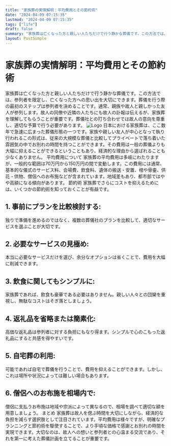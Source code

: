 ```yaml
---
title: "家族葬の実情解明：平均費用とその節約術"
date: "2024-04-09 07:15:35"
lastmod: "2024-04-09 07:15:35"
tags: ["life"]
draft: false
summary: "家族葬は亡くなった方と親しい人たちだけで行う静かな葬儀です。この方法では、参列者を限定し、亡くなった方への思い出を大切にできます。葬儀を行う際の最初のステップは参列者を決めることです。通常、親族や故人と親しかった友人が参列します。故人の同僚や近隣の人たちにも故人の訃報は伝えるが、家族葬を理解してもらうことが重要です。葬儀社との打ち合わせでは故人の意向を尊重し、適切な予算で行う必要があります。"
layout: PostSimple
---
```

# 家族葬の実情解明：平均費用とその節約術
家族葬は亡くなった方と親しい人たちだけで行う静かな葬儀です。この方法では、参列者を限定し、亡くなった方への思い出を大切にできます。葬儀を行う際の最初のステップは参列者を決めることです。通常、親族や故人と親しかった友人が参列します。故人の同僚や近隣の人たちにも故人の訃報は伝えるが、家族葬を理解してもらうことが重要です。葬儀社との打ち合わせでは故人の意向を尊重し、適切な予算で行う必要があります。
<img alt="Logo" class="lazyImg" data-src="https://cdn.seniorsselection.com/upload-logo/ja-funeral-new-15.webp" src="/statics/image/loading.webp"/>
日本における家族葬は、ここ数年で急速に広まった葬儀形態の一つです。家族や親しい友人が中心となって執り行われるこの形式は、従来の大規模な葬儀と比較してプライベートで落ち着いた雰囲気の中でお別れの時間を持つことができます。その費用は一般の葬儀よりも大幅に抑えることができるということもあり、経済的な理由から選ばれることも少なくありません。
平均費用について
家族葬の平均費用は多岐にわたりますが、一般的な範囲は70万円から150万円の間で変動します。この費用には通常、基本的な儀式のサービス料、会場費、飲食料、遺体の搬送・安置、棺や骨壷、供花・供物、僧侶へのお布施などが含まれています。地域差もあり、都市部ではやや高額になる傾向があります。
節約術
家族葬でさらにコストを抑えるためには、いくつかの節約術を知っておくことが有益です。
## 1. 事前にプランを比較検討する:
独りで準備を進めるのではなく、複数の葬儀社のプランを比較して、適切なサービスを選ぶことが大切です。
## 2. 必要なサービスの見極め:
本当に必要なサービスだけを選び、余分なオプションは省くことで、費用を大幅に削減できます。
## 3. 飲食に関してもシンプルに:
家族葬であれば、飲食も豪華である必要はありません。親しい人々との団欒を重視し、無駄なコストはそぎ落としましょう。
## 4. 返礼品を省略または簡素化:
高価な返礼品は参列者に対する負担にもなり得ます。シンプルで心のこもった返礼品にすると共感を得やすいです。
## 5. 自宅葬の利用:
可能であれば自宅で葬儀を行うことで、費用を抑えることができます。しかし、これは場所や状況によっては難しい場合もあります。
## 6. 僧侶へのお布施を相場内で:
僧侶に支払うお布施は地域や宗派によって異なるので、相場を調べて適切な額を用意しましょう。
まとめ
家族葬は故人を偲ぶ時間を大切にしながら、経済的な負担を減らす選択肢として注目されています。平均費用は様々ですが、明確なプランニングと節約術を駆使することで、より手頃な価格で感謝とお別れの時間を実現できます。大切なのは、故人への想いと参列者との心温まる交流であり、それを第一に考えた葬儀計画を立てることが重要です。
        
